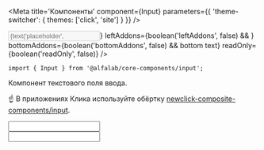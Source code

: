


<Meta
    title='Компоненты'
    component={Input}
    parameters={{ 'theme-switcher': { themes: ['click', 'site'] } }}
/>


<!-- Canvas -->

<Story name='Input'>
    <Input
        type={select(
            'type',
            ['number', 'card', 'email', 'money', 'password', 'tel', 'text'],
            'text',
        )}
        block={boolean('block', false)}
        clear={boolean('clear', false)}
        size={select('size', ['s', 'm', 'l', 'xl'], 's')}
        disabled={boolean('disabled', false)}
        placeholder={text('placeholder', '')}
        label={text('label', '')}
        hint={text('hint', '')}
        error={text('error', '')}
        success={boolean('success', false)}
        rightAddons={boolean('rightAddons', false) && !text('error') && <Icon />}
        leftAddons={boolean('leftAddons', false) && <Icon />}
        bottomAddons={boolean('bottomAddons', false) && <span>bottom text</span>}
        readOnly={boolean('readOnly', false)}
    />
</Story>


<!-- Docs -->

<ComponentHeader
    name='Input'
    version={version}
    package='@alfalab/core-components/input'
    stage={3}
    design='https://www.figma.com/file/hqSP3L6qu8UcL3sf18Su1M/Web-Components?node-id=49%3A0'
/>

```tsx
import { Input } from '@alfalab/core-components/input';
```

Компонент текстового поля ввода.

☝️ В приложениях Клика используйте обёртку [newclick-composite-components/input](http://digital/demo/newclick-composite-components/master/?path=/docs/form-input--basic).

<Input label='email' name="email" />
<br/>
<Input label='phone' name="phone" />


<Props of={Input} />

